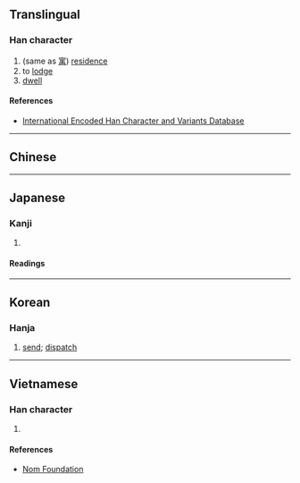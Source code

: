 {{also|寓}}
{{character info}}
==Translingual==

===Han character===
{{Han char|rn=53|rad=广|as=09|sn=12|four=|canj=IWLB|ids=⿸广禺}}

# (same as [[寓]]) [[residence]]
# to [[lodge]]
# [[dwell]]

====References====
{{Han ref|kx=0348.110|dkj=09395|dj=0659.020|hdz=20893.040|uh=5EBD}}
* [http://chardb.iis.sinica.edu.tw/char/10960 International Encoded Han Character and Variants Database]

----

==Chinese==
{{zh-see|寓|v}}

----

==Japanese==

===Kanji===
{{ja-kanji|grade=|rs=广09}}

# {{rfdef|ja|sort=广09}}

====Readings====
{{ja-readings
|on=どう
|kun=よる, よせる
}}

----

==Korean==

===Hanja===
{{ko-hanja/new|[[부치다|부칠]]|유}}

# [[send]]; [[dispatch]]

----

==Vietnamese==

===Han character===
{{vi-readings|rs=广09|reading=ngụ}}

# {{rfdef|vi|sort=广09}}

====References====
* [http://nomfoundation.org/common/nom_details.php?codepoint=5ebd Nom Foundation]